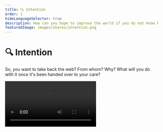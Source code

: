 ```yaml
---
title: 🔍 Intention
order: 1
hideLanguageSelector: true
description: How can you hope to improve the world if you do not know how to improve yourself? We'll take a moment to understand our own motivations before considering what taking back the web really means.
featuredImage: images/shares/intention.png
---
```


# 🔍 Intention

So, you want to take back the web? From whom? Why? What will you do with it once it's been handed over to your care?

<Video src="https://www.youtube-nocookie.com/embed/iDbyYGrswtg" />

---

## Reflecting Truth

<AudioPlayer src="https://kernel-audio.s3.amazonaws.com/M3E1+-+Intention.mp3"/>

More seriously, we are conditioned to value action and results over intention. We live in a 
global culture that emphasizes what we achieve rather than what we mean.

Actions are, in a sense, how we attempt to make the external world match our internal world. 
They're important, and what you achieve matters, but it is not the primary matter. If you are 
not clear about your internal world - what you mean to do - you will never be satisfied 
with the external world. Unless you examine your own expectations, you will always be disappointed.

> **How can you hope to improve the world if you do not know how to improve yourself?**

Our action-oriented culture, driven by results, encourages us to believe that life is about what we can expect of the world. However, an honest, reflective life is as much about responding truly, in every moment, to what the world expects of you. This is only possible if you constantly practise awareness of your intentions.

Our primary focus on intention and expectation is inspired by Viktor Frankl's 
book <Link to="https://www.brainpickings.org/2020/05/17/yes-to-life-in-spite-of-everything-viktor-frankl/" >Man's Search for Meaning</Link>, 
but you can find some version of it across nearly all the world's major wisdom traditions. We 
need not express it using spiritual or psychological language though, because this is all about 
developing the patterns of thought most well-suited to our particular context.

What's unique about web3 - about economic code which creates new trust spaces; expands the 
possible definitions of value; merges money and speech; and creates new constraints in which to 
experiment with freedom - is that we can **encode our intentions**, literally. Most importantly, 
the code with which we express our inner world and meaning then lives independently of us on a 
shared, global network where it will not change.

<Flash>

<Card>

Prompt: In order to respond truly, in every moment, to what the world expects of us, we must practice what?

Awareness of intention.

</Card>

</Flash>

Revolutions always end up failing because they are reliant on people whose priorities change. There is something ambiguous in each of us, and this is a wonderful thing. However, a smart contracts now deployed on mainnet will remain there irrespective of what happens to their original creators. There is no bribe or threat which can get them to change this. They literally cannot take it back. 

That said, contracts are made valuable not by their 'immutable' nature, but by the way they are used by other beings. Reliability in the way a contract behaves given the same inputs (the other root of 'trust', i.e. _treysta_) may establish the potential for long-term value; but who uses it, when, and **how they use it** provides the sufficient conditions. It is the **integration of our own ambiguity in dialogue with shared, verifiable media** that is most interesting here. As Pierre Hadot writes in _The Inner Citadel_:

> "If our activity is animated by the perfectly pure intention of wishing only for the good, it attains its goal at every instant, and has no need to wait for its achievement and result to come from the future [...] Each action upon which good intentions and good will are focused finds its completion and its plenitude within itself, and no one can prevent us from completing it and succeeding in it [...] Even if something becomes an obstacle to what I was doing, and thereby to the virtue I was practicing, I can find in that very obstacle the opportunity to practice another virtue."

Placing our attention first on our own intentions retrieves our ability to act meaningfully, to live purposefully, and to "participate in reality creation" as Douglas Rushkoff writes in [Team Human](https://www.teamhuman.fm). Cultivating honesty about who you really intend to be - the kinds of meaning you truly wish to enact in your world - is the most direct path to experiencing a deeper sense of your "self", which may at the same time lead you to recognise the essence which you share with all life. From this place, which is both reflective and collective, we can create technologies that work **with** us; that complement our ability [to live as wise human beings](https://docs.google.com/document/d/1EDL34MrlOnIgr3j0gkp7cHPh5Ja6UW23YSe8nzuXsGk/edit?usp=sharing). Hadot puts it very clearly:

> Look and see [in dialogue and your own lived experience] if there is anything more attractive than greatness of soul, freedom, simplicity, benevolence, and piety; for what is more attractive than wisdom itself?

Timechains (i.e. immutable chains of events in time) which encode intention over durations we cannot readily imagine are an invitation to be honest and clear about what meaningful money really is in our own experience right now, and to express the courage required to sign - and [go on signing](https://sign.kernel.community) - that into shared reality.

<Flash>

<Card>

Prompt: Web3 gives us the unique ability to _/_/_/_/_/_ our _/_/_/_/_/_/_/_/_/_.

Encode our intentions.

</Card>

</Flash>

## Evolving Love

<InfoBlock>

<Box>

**Evolution not Revolution**

![Evolution](/images/mod3-img/evolution.png)

Having played at least one of Nicky's games, it's time to consult some of his deeper thoughts on how to change the world.

<Aligner center>
<Button to="https://blog.ncase.me/evolution-not-revolution/">
    Evolve e-love
</Button>
</Aligner>

</Box>

</InfoBlock>
